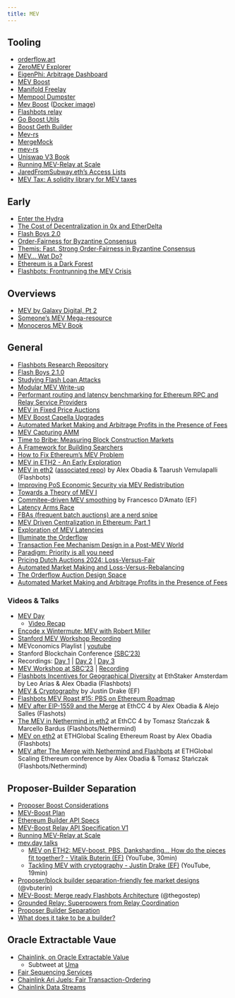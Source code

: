 ```yaml
---
title: MEV
---
```



## Tooling

- [orderflow.art](https://orderflow.art/?isOrderflow=true)
- [ZeroMEV Explorer](https://zeromev.org/)
- [EigenPhi: Arbitrage Dashboard](https://eigenphi.io/)
- [MEV Boost](https://boost.flashbots.net/#block-6163a685d84444a9be309d26f18b4b2f)
- [Manifold Freelay](https://github.com/manifoldfinance/mev-freelay)
- [Mempool Dumpster](https://mempool-dumpster.flashbots.net/index.html)
- [Mev Boost](https://github.com/flashbots/mev-boost) ([Docker image](https://hub.docker.com/r/flashbots/mev-boost))
- [Flashbots relay](https://github.com/flashbots/mev-boost-relay)
- [Go Boost Utils](https://github.com/flashbots/go-boost-utils)
- [Boost Geth Builder](https://github.com/flashbots/boost-geth-builder)
- [Mev-rs](https://github.com/ralexstokes/mev-rs)
- [MergeMock](https://github.com/protolambda/mergemock)
- [mev-rs](https://github.com/ralexstokes/mev-rs)
- [Uniswap V3 Book](https://uniswapv3book.com/docs/milestone_4/factory-contract/) 
- [Running MEV-Relay at Scale](https://flashbots.notion.site/Running-mev-boost-relay-at-scale-4040ccd5186c425d9a860cbb29bbfe09)
- [JaredFromSubway.eth's Access Lists](https://etherscan.io/tx/0xd0e3759e51642568364776b4f389805323b2f3dd17a07ef2c53d3ffd6bb022d4#accesslist)
- [MEV Tax: A solidity library for MEV taxes](https://github.com/0xfuturistic/mev-tax)

## Early

- [Enter the Hydra](https://eprint.iacr.org/2017/1090.pdf)
- [The Cost of Decentralization in 0x and EtherDelta](https://hackingdistributed.com/2017/08/13/cost-of-decent/)
- [Flash Boys 2.0](https://arxiv.org/pdf/1904.05234.pdf)
- [Order-Fairness for Byzantine Consensus](https://eprint.iacr.org/2020/269)
- [Themis: Fast, Strong Order-Fairness in Byzantine Consensus](https://eprint.iacr.org/2021/1465.pdf)
- [MEV... Wat Do?](https://pdaian.com/blog/mev-wat-do/)
- [Ethereum is a Dark Forest](https://medium.com/@danrobinson/ethereum-is-a-dark-forest-ecc5f0505dff)
- [Flashbots: Frontrunning the MEV Crisis](https://medium.com/flashbots/frontrunning-the-mev-crisis-40629a613752)

## Overviews

- [MEV by Galaxy Digital, Pt 2](https://www.galaxy.com/research/whitepapers/mev-the-rise-of-the-builders/)
- [Someone's MEV Mega-resource](https://thedailyape.notion.site/MEV-8713cb4c2df24f8483a02135d657a221)
- [Monoceros MEV Book](https://www.monoceros.com/insights/maximal-extractable-value-book)

## General

- [Flashbots Research Repository](https://github.com/flashbots/mev-boost/wiki/Research#open-questions)
- [Flash Boys 2.1.0](https://shdw-drive.genesysgo.net/3KcecJBoHgQgUsRdciJYvXFgtsEf4T2LF8htjijjLGNr/Senior%20Thesis.pdf)
- [Studying Flash Loan Attacks](https://t.co/PpoqupGAe1)
- [Modular MEV Write-up](https://t.co/4mHc6NuVtm)
- [Performant routing and latency benchmarking for Ethereum RPC and Relay Service Providers](https://hackmd.io/@manifoldx/draft-perf-relay)
- [MEV in Fixed Price Auctions](https://arxiv.org/abs/2303.04242)
- [MEV Boost Capella Upgrades](https://flashbots.notion.site/MEV-Boost-Capella-Upgrades-00cea01704794f6eb4f792c55b69c441)
- [Automated Market Making and Arbitrage Profits in the Presence of Fees](https://moallemi.com/ciamac/papers/lvr-fee-model-2023.pdf)
- [MEV Capturing AMM](https://ethresear.ch/t/mev-capturing-amm-mcamm/13336)
- [Time to Bribe: Measuring Block Construction Markets](https://eprint.iacr.org/2023/760.pdf)
- [A Framework for Building Searchers](https://mirror.xyz/0x00000a2A02540A0D92e209F9f5F7e104745e06Ba/hB-XeiOfkV5neiwX34lBD0uLHlWdefbGX6oBz1B4o7w)
- [How to Fix Ethereum's MEV Problem](https://www.coindesk.com/markets/2021/07/27/how-to-fix-ethereums-mev-problem-and-give-traders-the-best-price/)
- [MEV in ETH2 - An Early Exploration](https://hackmd.io/@flashbots/mev-in-eth2)
- [MEV in eth2](https://writings.flashbots.net/research/mev-eth2/) ([associated repo](https://github.com/flashbots/eth2-research)) by Alex Obadia & Taarush Vemulapalli (Flashbots)
- [Improving PoS Economic Security via MEV Redistribution](http://people.eecs.berkeley.edu/~ksk/files/MEV_Redistribution.pdf)
- [Towards a Theory of MEV I](https://people.eecs.berkeley.edu/~ksk/files/MEV_CFMM.pdf)
- [Commitee-driven MEV smoothing](https://ethresear.ch/t/committee-driven-mev-smoothing/10408) by Francesco D'Amato (EF)
- [Latency Arms Race](https://ethresear.ch/t/latency-arms-race-concerns-in-blockspace-markets/14957)
- [FBAs (frequent batch auctions) are a nerd snipe](https://twitter.com/0x94305/status/1597019084667117569?s=20)
- [MEV Driven Centralization in Ethereum: Part 1](https://simbro.medium.com/mev-driven-centralization-in-ethereum-ec829a214f18)
- [Exploration of MEV Latencies](https://frontier.tech/exploration-of-mev-latencies)
- [Illuminate the Orderflow](https://writings.flashbots.net/illuminate-the-order-flow)
- [Transaction Fee Mechanism Design in a Post-MEV World](https://timroughgarden.org/papers/eobp3.pdf)
- [Paradigm: Priority is all you need](https://www.paradigm.xyz/2024/06/priority-is-all-you-need)
- [Pricing Dutch Auctions 2024: Loss-Versus-Fair](https://moallemi.com/ciamac/papers/pricing-dutch-auctions-2024.pdf)
- [Automated Market Making and Loss-Versus-Rebalancing](https://arxiv.org/pdf/2208.06046)
- [The Orderflow Auction Design Space](https://frontier.tech/the-orderflow-auction-design-space)
- [Automated Market Making and Arbitrage Profits in the Presence of Fees](https://moallemi.com/ciamac/papers/lvr-fee-model-2023.pdf)

### Videos & Talks

- [MEV Day](https://flashbots.notion.site/flashbots/mev-day-836f88806995412dabc1c7bb7ce4e830)
    - [Video Recap](https://www.youtube.com/playlist?list=PLRHMe0bxkuel3w3C7P_WVvp9ShLi3HKRI)
- [Encode x Wintermute: MEV with Robert Miller](https://youtu.be/W3GOGesPKlw)
- [Stanford MEV Workshop Recording](https://www.youtube.com/watch?v=5JmER64a0Xk)
- MEVconomics Playlist | [youtube](https://www.youtube.com/playlist?list=PLXzKMXK2aHh7bW0j2dhpnLNiIJIMnPgsD)
- Stanford Blockchain Conference [(SBC'23)](https://cbr.stanford.edu/sbc23/)
- Recordings: [Day 1](https://www.youtube.com/watch?v=E4YkppHQZgw) | [Day 2](https://www.youtube.com/watch?v=Nx5bgyJ7SJ4) | [Day 3](https://www.youtube.com/watch?v=NFJWy8oyVS0)
- [MEV Workshop at SBC'23](https://collective.flashbots.net/t/the-mev-workshop-at-the-science-of-blockchain-conference-2023-mev-sbc-23/2038) | [Recording](https://www.youtube.com/watch?v=sAleMbjWHew)
- [Flashbots Incentives for Geographical Diversity](https://youtu.be/GJwS7VF40wk?t=23285) at EthStaker Amsterdam by Leo Arias & Alex Obadia (Flashbots)
- [MEV & Cryptography](https://youtu.be/jLHf6yw7b5Y) by Justin Drake (EF)
- [Flashbots MEV Roast #15: PBS on Ethereum Roadmap](https://youtu.be/8mcm-jT2nq4)
- [MEV after EIP-1559 and the Merge](https://youtu.be/XhZ2FDMdVUM) at EthCC 4 by Alex Obadia & Alejo Salles (Flashots)
- [The MEV in Nethermind in eth2](https://youtu.be/6MeKNSqC2es) at EthCC 4 by Tomasz Stańczak & Marcello Bardus (Flashbots/Nethermind)
- [MEV on eth2](https://youtu.be/zsgC6mNP9eU) at ETHGlobal Scaling Ethereum Roast by Alex Obadia (Flashbots)
- [MEV after The Merge with Nethermind and Flashbots](https://youtu.be/Hjd9WowOa3g) at ETHGlobal Scaling Ethereum conference by Alex Obadia & Tomasz Stańczak (Flashbots/Nethermind)


## Proposer-Builder Separation

- [Proposer Boost Considerations](https://notes.ethereum.org/@casparschwa/H1T0k7b85)
- [MEV-Boost Plan](https://github.com/flashbots/mev-boost/wiki/The-Plan-(tm))
- [Ethereum Builder API Specs](https://ethereum.github.io/builder-specs/)
- [MEV-Boost Relay API Specification V1](https://flashbots.notion.site/Relay-API-Documentation-5fb0819366954962bc02e81cb33840f5)
- [Running MEV-Relay at Scale](https://flashbots.notion.site/Running-mev-boost-relay-at-scale-4040ccd5186c425d9a860cbb29bbfe09)
- [mev.day talks](https://www.youtube.com/playlist?list=PLRHMe0bxkuel3w3C7P_WVvp9ShLi3HKRI)
  - [MEV on ETH2: MEV-boost, PBS, Danksharding... How do the pieces fit together? - Vitalik Buterin (EF)](https://www.youtube.com/watch?v=OD54WfVuDWw&list=PLRHMe0bxkuel3w3C7P_WVvp9ShLi3HKRI&index=28) (YouTube, 30min)
  - [Tackling MEV with cryptography - Justin Drake (EF)](https://www.youtube.com/watch?v=mpRq-WFihz8&list=PLRHMe0bxkuel3w3C7P_WVvp9ShLi3HKRI&index=29) (YouTube, 19min)
- [Proposer/block builder separation-friendly fee market designs](https://ethresear.ch/t/proposer-block-builder-separation-friendly-fee-market-designs/9725) (@vbuterin)
- [MEV-Boost: Merge ready Flashbots Architecture](https://ethresear.ch/t/mev-boost-merge-ready-flashbots-architecture/11177) (@thegostep)
- [Grounded Relay: Superpowers from Relay Coordination](https://ethresear.ch/t/grounded-relay-superpowers-from-relay-coordination/18601)
- [Proposer Builder Separation](https://boost.flashbots.net/)
- [What does it take to be a builder?](https://crypticwoods.com/blog/what-does-it-take-to-be-a-block-builder/)


## Oracle Extractable Vaue

- [Chainlink, on Oracle Extractable Value](https://twitter.com/chainlink/status/1750987003842142497)
    - Subtweet at [Uma](https://twitter.com/UMAprotocol)
- [Fair Sequencing Services](https://blog.chain.link/chainlink-fair-sequencing-services-enabling-a-provably-fair-defi-ecosystem/)
- [Chainlink Ari Juels: Fair Transaction-Ordering](https://www.youtube.com/watch?v=GBdDNEhszkg)
- [Chainlink Data Streams](https://blog.chain.link/data-streams-mainnet/)